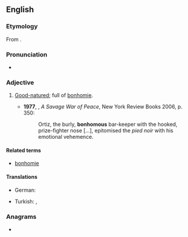 ==English==

===Etymology===
From {{suffix|bonhomie|ous|alt1=bonhom(ie)|lang=en}}.

===Pronunciation===
* {{a|UK}} {{IPA|/ˈbɒnəməs/|lang=en}}

===Adjective===
{{en-adj}}

# [[good-natured|Good-natured]]; full of [[bonhomie]].
#: {{syn|en|friendly|genial}}
#* '''1977''', {{w|Alistair Horne}}, ''A Savage War of Peace'', New York Review Books 2006, p. 350:
#*: Ortiz, the burly, '''bonhomous''' bar-keeper with the hooked, prize-fighter nose […], epitomised the ''pied noir'' with his emotional vehemence.

====Related terms====
* [[bonhomie]]

====Translations====
{{trans-top}}
* German: {{t|de|gutmütig}}
{{trans-mid}}
* Turkish: {{t|tr|iyi huylu}}, {{t+|tr|iyi niyetli}}
{{trans-bottom}}

===Anagrams===
* {{anagrams|en|Homobonus}}